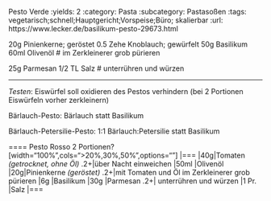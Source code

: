 Pesto Verde
:yields: 2
:category: Pasta
:subcategory: Pastasoßen
:tags: vegetarisch;schnell;Hauptgericht;Vorspeise;Büro; skalierbar
:url: https://www.lecker.de/basilikum-pesto-29673.html


20g Pinienkerne; geröstet
0.5 Zehe Knoblauch; gewürfelt
50g Basilikum
60ml Olivenöl
# im Zerkleinerer grob pürieren

25g Parmesan
1/2 TL Salz 
# unterrühren und würzen

---
_Testen_: Eiswürfel soll oxidieren des Pestos verhindern (bei 2 Portionen Eiswürfeln vorher zerkleinern)

Bärlauch-Pesto: Bärlauch statt Basilikum

Bärlauch-Petersilie-Pesto: 1:1 Bärlauch:Petersilie statt Basilikum

==== Pesto Rosso
2 Portionen?
[width="100%",cols=">20%,30%,50%",options=""]
|===
|40g|Tomaten _(getrocknet, ohne Öl)_ .2+|über Nacht einweichen
|50ml |Olivenöl
|20g|Pinienkerne _(geröstet)_ .2+|mit Tomaten und Öl im Zerkleinerer grob pürieren
|6g |Basilikum
|30g |Parmesan .2+| unterrühren und würzen
|1 Pr. |Salz 
|===



